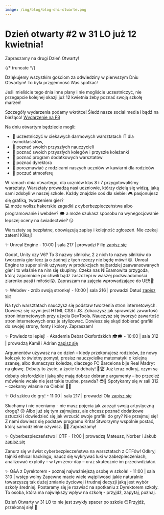 ```yaml
---
image: /img/blog/blog-dni-otwarte.png
---
```


# Dzień otwarty #2 w 31 LO już 12 kwietnia!

Zapraszamy na drugi Dzień Otwarty!

{/* truncate */}

Dziękujemy wszystkim gościom za odwiedziny w pierwszym Dniu Otwartym!
To była przyjemność Was spotkać!

Jeśli mieliście tego dnia inne plany i nie mogliście uczestniczyć, nie przegapcie kolejnej okazji już 12 kwietnia żeby poznać swoją szkołę marzeń!

Szczegóły wydarzenia podamy wkrótce!
Śledź nasze social media i bądź na bieżąco!
[Wydarzenie na FB](https://fb.me/e/5kWa0qiZ5)

Na dniu otwartym będziecie mogli:

- 💙 uczestniczyć w ciekawych darmowych warsztatach IT dla ósmoklasistów,
- 💙 poznać swoich przyszłych nauczycieli
- 💙 poznać swoich przyszłych kolegów i przyszłe koleżanki
- 💙 poznać program dodatkowych warsztatów
- 💙 poznać dyrektora
- 💙 porozmawiać z rodzicami naszych uczniów w kawiarni dla rodziców
- 💙 poczuć atmosferę

W ramach dnia otwartego, dla uczniów klas 8 i 7 przygotowaliśmy warsztaty. Warsztaty prowadzą nasi uczniowie, którzy dzielą się widzą, jaką sami zdobyli w naszej szkole. Każdy znajdzie coś dla siebie: 
🎮 pasjonujesz się grafiką, tworzeniem gier?  
💻 może wolisz hakerskie zagadki z cyberbezpieczeństwa albo programowanie i webdev? 
🗯️ a może szukasz sposobu na wynegocjowanie lepszej oceny na świadectwie? 😏

Warsztaty są bezpłatne, obowiązują zapisy i kolejność zgłoszeń. Nie czekaj zatem! Klikaj!


✨ Unreal Engine - 10:00 | sala 217 | prowadzi Filip
[zapisz się](https://calendly.com/gamedev-lo31/unreal-engine) 

Godot, Unity czy V6? To 3 nazwy silników, 2 z nich to nazwy silników do tworzenia gier lecz ja o żadnej z tych rzeczy nie będę mówił 😑. Unreal Engine to super silnik używany w produkcjach najbardziej zaawansowanych gier i to właśnie na nim się skupimy. Czeka nas NIEsamowita przygoda, którą zapomnicie po chwili bądź zaszczepi w waszej podświadomości ziarenko pasji i miłości😲. Zapraszam na zajęcia wprowadzające do UE5🤠!


 ✨ Webdev - zrób swoją stronkę! - 10:00 | sala 216 | prowadzi Datuś
[zapisz się](https://calendly.com/programowanie-lo31/webdev)

Na tych warsztatach nauczysz się podstaw tworzenia stron internetowych. Dowiesz się czym jest HTML CSS i JS. Zobaczysz jak sprawdzić zawartość stron internetowych przy użyciu DevTools. Nauczysz się tworzyć zawartość stron internetowych oraz je stylizować. Dowiesz się skąd dobierać grafiki do swojej strony, fonty i kolory. Zapraszam!


✨ Powiedz to lepiej! - Akademia Debat Oksfordzkich 🎓🗯️ - 10:00 | sala 312 | prowadzą Kamil i Adrian
[zapisz się](https://calendly.com/warsztaty-12kwietnia-lo31/powiedz-to-lepiej-akademia-debat-oksfordzkich) 

Argumentów używasz na co dzień – kiedy przekonujesz rodziców, że nowy kolczyk to świetny pomysł, prosisz nauczycielkę matematyki o kolejną szansę, albo tłumaczysz koledze, dlaczego FC Barcelona bije Real Madryt na głowę. Debaty to życie, a życie to debaty! 💬🏆 Już teraz odkryj, czym są debaty oksfordzkie i jaką siłę mają dobrze dobrane argumenty – bo przecież mówienie wcale nie jest takie trudne, prawda? 😎📖 Spotykamy się w sali 312 – czekamy właśnie na Ciebie! 🤚🔥


✨ Od szkicu do gry! - 11:00 | sala 217 | prowadzi Ola
[zapisz się](https://calendly.com/gamedev-lo31/grafika)

Słuchamy i nie oceniamy - nie masz pojęcia jak zacząć swoją artystyczną drogę? 😕 Albo już się tym zajmujesz, ale chcesz poznać dodatkowe sztuczki i dowiedzieć się jak wrzucić swoje grafiki do gry? Nie przejmuj się! Z nami dowiesz się podstaw programu Krita! Stworzymy wspólnie postać, którą samodzielnie ożywisz. 🎨🎈 Zapraszamy!


✨ Cyberbezpieczeństwo i CTF - 11:00 | prowadzą Mateusz, Norber i Jakub
[zapisz się](https://calendly.com/programowanie-lo31/cyberbezpieczenstwo)

Zanurz się w świat cyberbezpieczeństwa na warsztatach z CTFów! Odkryj tajniki ethical hackingu, naucz się wykrywać luki w zabezpieczeniach, analizować exploity – w tym zero-day – oraz skutecznie im przeciwdziałać.


✨ Q&A z Dyrektorem - poznaj najważniejszą osobę w szkole! - 11:00 | sala 310 | wstęp wolny
Zapewne macie wiele wątpliwości jakie naturalnie towarzyszą tak dużej zmianie życiowej i trudnej decyzji jaką jest wybór szkoły średniej. Postaramy się je rozwiać na spotkaniu z Dyrektorem szkoły. To osoba, która ma największy wpływ na szkołę - przyjdź, zapytaj, poznaj.


Dzień Otwarty w 31 LO to nie jest zwykły spacer po szkole 😏Przyjdź, przekonaj się! 💙

